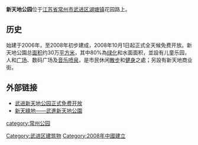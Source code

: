 '''新天地公园'''位于[[江苏省|江苏省]][[常州市|常州市]][[武进区|武进区]][[湖塘镇|湖塘镇]]花园路上。

==历史==
始建于2006年，至2008年初步建成，2008年10月1日起正式全天候免费开放。新天地公園总[[面积|面积]]约30万[[平方米|平方米]]，其中80%為[[绿化|绿化]]和水面面积，並設有儿童乐园，人和[[广场|广场]]、数码广场及[[音乐|音乐]][[喷泉|喷泉]]，是市民休闲[[散步|散步]]和[[健身|健身]]之處；另設有新天地商业街。

==外部链接==
* [http://www.greencz.gov.cn/News_View.asp?NewsID=890 武进新天地公园正式免费开放]{{dead link|date=2018年3月 |bot=InternetArchiveBot |fix-attempted=yes }}
* [http://www.wj.gov.cn/Info/InfoView.aspx?InfoGuid=0d306ab1-a205-4abc-8a48-95d6bd7e25a0 新天綠地——武進新天地公園]{{Dead link|date=2019年11月 |bot=InternetArchiveBot |fix-attempted=yes }}

[[category:常州公园|category:常州公园]]
[[Category:武进区建筑物|Category:武进区建筑物]]
[[Category:2008年中國建立|Category:2008年中國建立]]
{{jiangsu-stub}}
